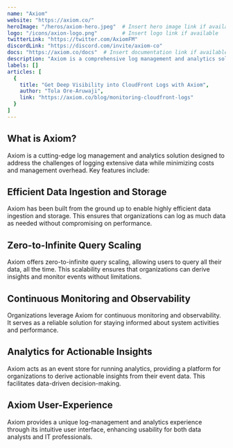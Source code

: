 ---
name: "Axiom"
website: "https://axiom.co/"
heroImage: "/heros/axiom-hero.jpeg"  # Insert hero image link if available
logo: "/icons/axion-logo.png"        # Insert logo link if available
twitterLink: "https://twitter.com/AxiomFM"
discordLink: "https://discord.com/invite/axiom-co"
docs: "https://axiom.co/docs"  # Insert documentation link if available
description: "Axiom is a comprehensive log management and analytics solution designed to reduce the cost and management overhead of logging extensive data."
labels: []
articles: [
  {
    title: "Get Deep Visibility into CloudFront Logs with Axiom",
    author: "Tola Ore-Aruwaji",
    link: "https://axiom.co/blog/monitoring-cloudfront-logs"
  }
]
---

## What is Axiom?

Axiom is a cutting-edge log management and analytics solution designed to address the challenges of logging extensive data while minimizing costs and management overhead. Key features include:

## Efficient Data Ingestion and Storage

Axiom has been built from the ground up to enable highly efficient data ingestion and storage. This ensures that organizations can log as much data as needed without compromising on performance.

## Zero-to-Infinite Query Scaling

Axiom offers zero-to-infinite query scaling, allowing users to query all their data, all the time. This scalability ensures that organizations can derive insights and monitor events without limitations.

## Continuous Monitoring and Observability

Organizations leverage Axiom for continuous monitoring and observability. It serves as a reliable solution for staying informed about system activities and performance.

## Analytics for Actionable Insights

Axiom acts as an event store for running analytics, providing a platform for organizations to derive actionable insights from their event data. This facilitates data-driven decision-making.

## Axiom User-Experience

Axiom provides a unique log-management and analytics experience through its intuitive user interface, enhancing usability for both data analysts and IT professionals.

